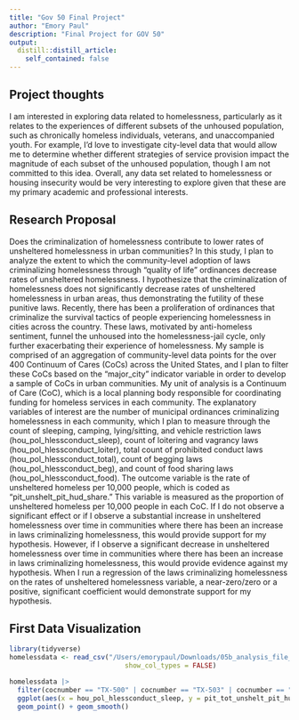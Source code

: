 ```yaml
---
title: "Gov 50 Final Project"
author: "Emory Paul"
description: "Final Project for GOV 50"
output:
  distill::distill_article:
    self_contained: false
---
```




## Project thoughts

I am interested in exploring data related to homelessness, particularly as it relates to the experiences of different subsets of the unhoused population, such as chronically homeless individuals, veterans, and unaccompanied youth. For example, I'd love to investigate city-level data that would allow me to determine whether different strategies of service provision impact the magnitude of each subset of the unhoused population, though I am not committed to this idea. Overall, any data set related to homelessness or housing insecurity would be very interesting to explore given that these are my primary academic and professional interests. 

## Research Proposal

Does the criminalization of homelessness contribute to lower rates of unsheltered homelessness in urban communities? In this study, I plan to analyze the extent to which the community-level adoption of laws criminalizing homelessness through “quality of life” ordinances decrease rates of unsheltered homelessness. I hypothesize that the criminalization of homelessness does not significantly decrease rates of unsheltered homelessness in urban areas, thus demonstrating the futility of these punitive laws. Recently, there has been a proliferation of ordinances that criminalize the survival tactics of people experiencing homelessness in cities across the country. These laws, motivated by anti-homeless sentiment, funnel the unhoused into the homelessness-jail cycle, only further exacerbating their experience of homelessness. My sample is comprised of an aggregation of community-level data points for the over 400 Continuum of Cares (CoCs) across the United States, and I plan to filter these CoCs based on the "major_city" indicator variable in order to develop a sample of CoCs in urban communities. My unit of analysis is a Continuum of Care (CoC), which is a local planning body responsible for coordinating funding for homeless services in each community. The explanatory variables of interest are the number of municipal ordinances criminalizing homelessness in each community, which I plan to measure through the count of sleeping, camping, lying/sitting, and vehicle restriction laws (hou_pol_hlessconduct_sleep), count of loitering and vagrancy laws (hou_pol_hlessconduct_loiter), total count of prohibited conduct laws (hou_pol_hlessconduct_total), count of begging laws (hou_pol_hlessconduct_beg), and count of food sharing laws (hou_pol_hlessconduct_food). The outcome variable is the rate of unsheltered homeless per 10,000 people, which is coded as “pit_unshelt_pit_hud_share.” This variable is measured as the proportion of unsheltered homeless per 10,000 people in each CoC. If I do not observe a significant effect or if I observe a substantial increase in unsheltered homelessness over time in communities where there has been an increase in laws criminalizing homelessness, this would provide support for my hypothesis. However, if I observe a significant decrease in unsheltered homelessness over time in communities where there has been an increase in laws criminalizing homelessness, this would provide evidence against my hypothesis. When I run a regression of the laws criminalizing homelessness on the rates of unsheltered homelessness variable, a near-zero/zero or a positive, significant coefficient would demonstrate support for my hypothesis.

## First Data Visualization

```r
library(tidyverse)
homelessdata <- read_csv("/Users/emorypaul/Downloads/05b_analysis_file_update_v1.csv", 
                             show_col_types = FALSE)

homelessdata |>
  filter(cocnumber == "TX-500" | cocnumber == "TX-503" | cocnumber == "TX-600" | cocnumber == "TX-601" | cocnumber == "TX-603" | cocnumber == "TX-604" | cocnumber == "TX-607"| cocnumber == "TX-611" | cocnumber == "TX-624" | cocnumber == "TX-700" | cocnumber == "TX-701") |>
  ggplot(aes(x = hou_pol_hlessconduct_sleep, y = pit_tot_unshelt_pit_hud)) +
  geom_point() + geom_smooth()
```


